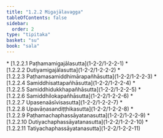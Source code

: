 ```yaml
---
title: "1.2.2 Migajālavagga"
tableOfContents: false
sidebar:
  order: 2
type: "tipitaka"
basket: "su"
book: "sala"
---
```



<DynamicBreadcrumb />



<TableOfContents book="sala" section="1.2.2">
* [1.2.2.1 Paṭhamamigajālasutta](1-2-2/1-2-2-1)
* [1.2.2.2 Dutiyamigajālasutta](1-2-2/1-2-2-2)
* [1.2.2.3 Paṭhamasamiddhimārapañhāsutta](1-2-2/1-2-2-3)
* [1.2.2.4 Samiddhisattapañhāsutta](1-2-2/1-2-2-4)
* [1.2.2.5 Samiddhidukkhapañhāsutta](1-2-2/1-2-2-5)
* [1.2.2.6 Samiddhilokapañhāsutta](1-2-2/1-2-2-6)
* [1.2.2.7 Upasenaāsīvisasutta](1-2-2/1-2-2-7)
* [1.2.2.8 Upavāṇasandiṭṭhikasutta](1-2-2/1-2-2-8)
* [1.2.2.9 Paṭhamachaphassāyatanasutta](1-2-2/1-2-2-9)
* [1.2.2.10 Dutiyachaphassāyatanasutta](1-2-2/1-2-2-10)
* [1.2.2.11 Tatiyachaphassāyatanasutta](1-2-2/1-2-2-11)
</TableOfContents>